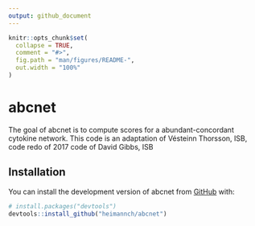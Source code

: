 ```yaml
---
output: github_document
---
```


<!-- README.md is generated from README.Rmd. Please edit that file -->

```r
knitr::opts_chunk$set(
  collapse = TRUE,
  comment = "#>",
  fig.path = "man/figures/README-",
  out.width = "100%"
)
```

# abcnet

<!-- badges: start -->
<!-- badges: end -->

The goal of abcnet is to compute scores for a abundant-concordant cytokine network. 
This code is an adaptation of Vésteinn Thorsson, ISB, code redo of 2017 code of David Gibbs, ISB

## Installation

You can install the development version of abcnet from [GitHub](https://github.com/) with:

``` r
# install.packages("devtools")
devtools::install_github("heimannch/abcnet")
```


